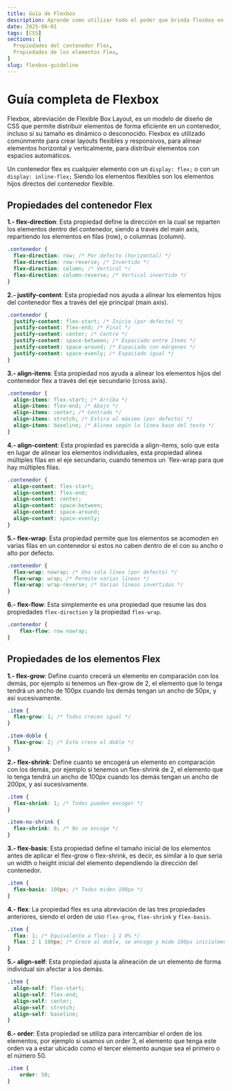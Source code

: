 ```yaml
---
title: Guía de Flexbox
description: Aprende como utilizar todo el poder que brinda flexbox en CSS para crear layouts increíbles.
date: 2025-06-01
tags: [CSS]
sections: [
  Propiedades del contenedor Flex,
  Propiedades de los elementos Flex,
]
slug: flexbox-guideline
---
```


# Guía completa de Flexbox

Flexbox, abreviación de Flexible Box Layout, es un modelo de diseño de CSS que permite distribuir elementos de forma eficiente en un contenedor, incluso si su tamaño es dinámico o desconocido. Flexbox es utilizado comúnmente para crear layouts flexibles y responsivos, para alinear elementos horizontal y verticalmente, para distribuir elementos con espacios automáticos.

Un contenedor flex es cualquier elemento con un `display: flex;` o con un `display: inline-flex;` Siendo los elementos flexibles son los elementos hijos directos del contenedor flexible.


## Propiedades del contenedor Flex

**1.- flex-direction**: Esta propiedad define la dirección en la cual se reparten los elementos dentro del contenedor, siendo a través del main axis, repartiendo los elementos en filas (row), o columnas (column).

```css
.contenedor {
  flex-direction: row; /* Por defecto (horizontal) */
  flex-direction: row-reverse; /* Invertido */
  flex-direction: column; /* Vertical */
  flex-direction: column-reverse; /* Vertical invertido */
}
```

**2.- justify-content**: Esta propiedad nos ayuda a alinear los elementos hijos del contenedor flex a través del eje principal (main axis).

```css
.contenedor {
  justify-content: flex-start; /* Inicio (por defecto) */
  justify-content: flex-end; /* Final */
  justify-content: center; /* Centro */
  justify-content: space-between; /* Espaciado entre ítems */
  justify-content: space-around; /* Espaciado con márgenes */
  justify-content: space-evenly; /* Espaciado igual */
}
```

**3.- align-items**: Esta propiedad nos ayuda a alinear los elementos hijos del contenedor flex a través del eje secundario (cross axis).

```css
.contenedor {
  align-items: flex-start; /* Arriba */
  align-items: flex-end; /* Abajo */
  align-items: center; /* Centrado */
  align-items: stretch; /* Estira al máximo (por defecto) */
  align-items: baseline; /* Alinea según la línea base del texto */
}
```

**4.- align-content**: Esta propiedad es parecida a align-items, solo que esta en lugar de alinear los elementos individuales, esta propiedad alinea múltiples filas en el eje secundario, cuando tenemos un `flex-wrap para que hay múltiples filas.

```css
.contenedor {
  align-content: flex-start;
  align-content: flex-end;
  align-content: center;
  align-content: space-between;
  align-content: space-around;
  align-content: space-evenly;
}
```

**5.- flex-wrap**: Esta propiedad permite que los elementos se acomoden en varias filas en un contenedor si estos no caben dentro de el con su ancho o alto por defecto.

```css
.contenedor {
  flex-wrap: nowrap; /* Una sola línea (por defecto) */
  flex-wrap: wrap; /* Permite varias líneas */
  flex-wrap: wrap-reverse; /* Varias líneas invertidas */
}
```

**6.- flex-flow**: Esta simplemente es una propiedad que resume las dos propiedades `flex-direction` y la propiedad `flex-wrap`.

```css
.contenedor {
	flex-flow: row nowrap;
}
```


## Propiedades de los elementos Flex

**1.- flex-grow**: Define cuanto crecerá un elemento en comparación con los demás, por ejemplo si tenemos un flex-grow de 2, el elemento que lo tenga tendrá un ancho de 100px cuando los demás tengan un ancho de 50px, y así sucesivamente.

```css
.item {
  flex-grow: 1; /* Todos crecen igual */
}

.item-doble {
  flex-grow: 2; /* Este crece el doble */
}
```

**2.- flex-shrink**: Define cuanto se encogerá un elemento en comparación con los demás, por ejemplo si tenemos un flex-shrink de 2, el elemento que lo tenga tendrá un ancho de 100px cuando los demás tengan un ancho de 200px, y así sucesivamente.

```css
.item {
  flex-shrink: 1; /* Todos pueden encoger */
}

.item-no-shrink {
  flex-shrink: 0; /* No se encoge */
}
```

**3.- flex-basis**: Esta propiedad define el tamaño inicial de los elementos antes de aplicar el flex-grow o flex-shrink, es decir, es similar a lo que seria un width o height inicial del elemento dependiendo la dirección del contenedor.

```css
.item {
  flex-basis: 100px; /* Todos miden 100px */
}
```

**4.- flex**: La propiedad flex es una abreviación de las tres propiedades anteriores, siendo el orden de uso `flex-grow`, `flex-shrink` y `flex-basis`.

```css
.item {
  flex: 1; /* Equivalente a flex: 1 1 0% */
  flex: 2 1 100px; /* Crece al doble, se encoge y mide 100px inicialmente */
}
```

**5.- align-self**: Esta propiedad ajusta la alineación de un elemento de forma individual sin afectar a los demás.

```css
.item {
  align-self: flex-start;
  align-self: flex-end;
  align-self: center;
  align-self: stretch;
  align-self: baseline;
}
```

**6.- order**: Esta propiedad se utiliza para intercambiar el orden de los elementos, por ejemplo si usamos un order 3, el elemento que tenga este orden va a estar ubicado como el tercer elemento aunque sea el primero o el número 50.

```css
.item {
	order: 50;
}
```
